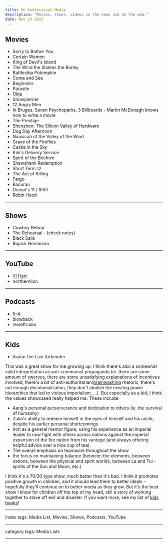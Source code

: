 ```yaml
---
title: On Audiovisual Media
description: "Movies, shows, videos in the news and on the web."
date: Nov 23 2022
---
```


## Movies

- Sorry to Bother You
- Certain Women
- King of Devil's Island
- The Wind the Shakes the Barley
- Battleship Potempkin
- Come and See
- Beginners
- Parasite
- Okja
- Snowpiercer
- 12 Angry Men
- In Bruges, Seven Psychopaths, 3 Billboards - Martin McDonagh knows how to write a movie
- The Prestige
- Shenzhen: The Silicon Valley of Hardware
- Dog Day Afternoon
- Nausicaä of the Valley of the Wind
- Grave of the Fireflies
- Castle in the Sky
- Kiki's Delivery Service
- Spirit of the Beehive
- Shawshank Redemption
- Short Term 12
- The Act of Killing
- Fargo
- Bacurau
- Ocean's 11 / Rififi
- Robin Hood

---

## Shows

- Cowboy Bebop
- The Rehearsal - (check notes)
- Black Sails
- Bojack Horseman

---

## YouTube

- [Vi Hart](/posts/on-vihart)
- northernlion

---

## Podcasts

- [5-4](/posts/on-five-four)
- blowback
- revleftradio

---

## Kids

- Avatar the Last Airbender

This was a great show for me growing up. I think there's also a somewhat valid interpretation as anti-communist propaganda (ie. there are some amount of [swerves](https://redsails.org/the-swerve/), there are some unsatisfying explanations of incentives involved, there's a bit of anti-authoritarian/[brainwashing](https://redsails.org/masses-elites-and-rebels/) rhetoric, there's not enough decolonialization, they don't abolish the existing power hierarchies that led to vicious imperialism, ...). But especially as a kid, I think the values showcased really helped me. These include:
- Aang's personal perserverance and dedication to others (ie. the survival of humanity)
- Zuko's ability to redeem himself in the eyes of himself and his uncle, despite his earlier personal shortcomings
- Iroh as a general mentor figure, using his experience as an imperial leader to now fight with others across nations against the imperial expansion of the fire nation from his vantage (and always offering helpful advice over a nice cup of tea).
- The overall emphasis on teamwork throughout the show
- the focus on maintaining balance (between the elements, between nations, between the physical and spirit worlds, between La and Tui - spirits of the Sun and Moon, etc.)

I think it's a 70/30 type show, much better than it's bad. I think it promotes positive growth in children, and it should lead them to better ideals - hopefully they'll continue on to better media as they grow. But it's the best show I know for children off the top of my head, still a story of working together to stave off evil and disaster. If you want more, see my list of [kids books](/posts/on-kids-books)!

---

index tags: Media List, Movies, Shows, Podcasts, YouTube

---

category tags: Media Lists

---
